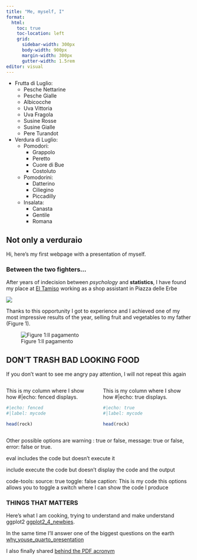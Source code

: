 ```yaml
---
title: "Me, myself, I"
format: 
  html:
    toc: true
    toc-location: left
    grid:
      sidebar-width: 300px
      body-width: 900px
      margin-width: 300px
      gutter-width: 1.5rem
editor: visual
---
```


::: column-margin
-   Frutta di Luglio:
    -   Pesche Nettarine
    -   Pesche Gialle
    -   Albicocche
    -   Uva Vittoria
    -   Uva Fragola
    -   Susine Rosse
    -   Susine Gialle
    -   Pere Turandot
-   Verdura di Luglio:
    -   Pomodori:
        -   Grappolo
        -   Peretto
        -   Cuore di Bue
        -   Costoluto
    -   Pomodorini:
        -   Datterino
        -   Ciliegino
        -   Piccadilly
    -   Insalata:
        -   Canasta
        -   Gentile
        -   Romana
:::

## Not only a verduraio

Hi, here's my first webpage with a presentation of myself.

### Between the two fighters...

After years of indecision between *psychology* and **statistics**, I have found my place at [El Tamiso](https://www.eltamiso.it/) working as a shop assistant in Piazza delle Erbe

![](img/erbe.jpg)

Thanks to this opportunity I got to experience and I achieved one of my most impressive results of the year, selling fruit and vegetables to my father (Figure 1).

![Figure 1:Il pagamento](img/pp.jpg)

::: callout-caution
## DON'T TRASH BAD LOOKING FOOD

If you don't want to see me angry pay attention, I will not repeat this again
:::

::::: columns
::: {.column width="50%"}
This is my column where I show how #\|echo: fenced displays.

```r
#|echo: fenced
#|label: mycode

head(rock)
```
:::

::: {.column width="50%"}
This is my column where I show how #\|echo: true displays.

```r
#|echo: true
#|label: mycode

head(rock)
```
:::
:::::

Other possible options are warning : true or false, message: true or false, error: false or true.

eval includes the code but doesn't execute it

include execute the code but doesn't display the code and the output

code-tools: source: true toggle: false caption: This is my code this options allows you to toggle a switch where I can show the code I produce

### THINGS THAT MATTERS

Here's what I am cooking, trying to understand and make understand ggplot2 [ggplot2_4_newbies](~ggplot2/ggplot_for_newbies.html).

In the same time I'll answer one of the biggest questions on the earth [why_youse_quarto_presentation](whyquartopres.html)

I also finally shared [behind the PDF acronym](PDF.qmd)
